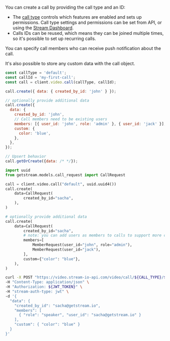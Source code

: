 
You can create a call by providing the call type and an ID:

- The [call type](/api/call_types/builtin) controls which features are enabled and sets up permissions. Call type settings and permissions can be set from API, or using the [Stream Dashboard](https://dashboard.getstream.io/).
- Calls IDs can be reused, which means they can be joined multiple times, so it's possible to set up recurring calls.

You can specify call members who can receive push notification about the call.

It's also possible to store any custom data with the call object.

<Tabs groupId="examples">
<TabItem value="js" label="JavaScript">

```js
const callType = 'default';
const callId = 'my-first-call';
const call = client.video.call(callType, callId);

call.create({ data: { created_by_id: 'john' } });

// optionally provide additional data
call.create({
  data: {
    created_by_id: 'john',
    // Call members need to be existing users
    members: [{ user_id: 'john', role: 'admin' }, { user_id: 'jack' }],
    custom: {
      color: 'blue',
    },
  },
});

// Upsert behavior
call.getOrCreate({data: /* */});
```

</TabItem>
<TabItem value="py" label="Python">

```py
import uuid
from getstream.models.call_request import CallRequest

call = client.video.call("default", uuid.uuid4())
call.create(
    data=CallRequest(
        created_by_id="sacha",
    ),
)

# optionally provide additional data
call.create(
    data=CallRequest(
        created_by_id="sacha",
        # note: you can add users as members to calls to support more complex permissions
        members=[
            MemberRequest(user_id="john", role="admin"),
            MemberRequest(user_id="jack"),
        ],
        custom={"color": "blue"},
    ),
)
```

</TabItem>

<TabItem value="curl" label="cURL">

```bash
curl -X POST "https://video.stream-io-api.com/video/call/${CALL_TYPE}/${CALL_ID}?api_key=${API_KEY}" \
-H "Content-Type: application/json" \
-H "Authorization: ${JWT_TOKEN}" \
-H "stream-auth-type: jwt" \
-d '{
  "data": {
    "created_by_id": "sacha@getstream.io",
    "members": [
      { "role": "speaker", "user_id": "sacha@getstream.io" }
    ],
    "custom": { "color": "blue" }
  }
}'
```

</TabItem>
</Tabs>
